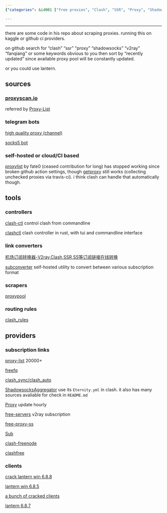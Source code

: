 ```yaml
---
{"categories": &id001 ["free proxies", "Clash", "SSR", "Proxy", "ShadowSocks", "V2Ray", "Fanqiang"], "category": "Proxies", "date": "2022-12-11 11:15:17", "description": "This article provides insights into accessing free proxies using tools like Clash, SSR, Proxy, ShadowSocks, V2Ray, and Fanqiang. It recommends searching GitHub for updated repositories and utilizing resources such as proxyscan.io, Telegram bots, self-hosted options, or cloud/CI alternatives. Additionally, Lantern is suggested to be used alongside Clash-ctl controllers.", "tags": *id001, "title": "Free Proxies: Openit Proxy Pool Has Been Seized, What To Do"}

---
```


------

there are some code in his repo about scraping proxies. running this on kaggle or github ci providers.

on github search for "clash" "ssr" "proxy" "shadowsocks" "v2ray" "fanqiang" or some keywords obvious to you then sort by "recently updated" since available proxy pool will be constantly updated.

or you could use lantern.

## sources

### [proxyscan.io](https://www.proxyscan.io/api)

referred by [Proxy-List](https://github.com/ShiftyTR/Proxy-List)

### telegram bots

[high quality proxy (channel)](https://t.me/HQPROX)

[socks5 bot](https://t.me/socks5_bot)

### self-hosted or cloud/CI based

[proxylist](https://github.com/fate0/proxylist) by fate0 (ceased contribution for long) has stopped working since broken github action settings, though [getproxy](https://github.com/fate0/getproxy) still works (collecting unchecked proxies via travis-ci). i think clash can handle that automatically though.

## tools

### controllers

[clash-ctl](https://github.com/Dreamacro/clash-ctl) control clash from commandline

[clashctl](https://github.com/George-Miao/clashctl) clash controller in rust, with tui and commandline interface

### link converters

[机场订阅转换器-V2ray,Clash,SSR,SS等订阅链接在线转换](https://subconverter.speedupvpn.com/)

[subconverter](https://github.com/tindy2013/subconverter) self-hosted utility to convert between various subscription format

### scrapers

[proxypool](https://github.com/yu-steven/proxypool)

### routing rules

[clash_rules](https://github.com/Goojoe/clash_rules)

## providers

### subscription links

[proxy-list](https://github.com/zevtyardt/proxy-list) 20000+

[freefq](https://github.com/freefq/free)

[clash_sync/clash_auto](https://github.com/4ooc/clash_sync)

[ShadowsocksAggregator](https://github.com/mahdibland/ShadowsocksAggregator) use its `Eternity.yml` in clash. it also has many sources avaliable for check in `README.md`

[Proxy](https://github.com/tbbatbb/Proxy) update hourly

[free-servers](https://github.com/Pawdroid/Free-servers) v2ray subscription

[free-proxy-ss](https://github.com/learnhard-cn/free_proxy_ss)

[Sub](https://github.com/anaer/Sub)

[clash-freenode](https://github.com/openRunner/clash-freenode)

[clashfree](https://github.com/aiboboxx/clashfree)

### clients

[crack lantern win 6.8.8](https://github.com/YoulianBoshi/lantern-vpn/blob/master/Windows%E7%81%AF_%E6%97%A0%E9%99%90%E6%B5%81%E9%87%8F%E6%9B%B4%E6%96%B0)

[lantern win 6.8.5](https://ylbs.lanzoui.com/i4rlLtxl2hc)

[a bunch of cracked clients](https://ylbs.lanzoui.com/b0066e7mb)

[lantern 6.8.7](https://github.com/getlantern/lantern/releases/tag/6.8.7)

